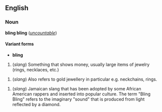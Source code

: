 ==English==
===Noun===
'''bling bling''' (''[[uncountable]]'')

====Variant forms====
*'''bling'''

#(''slang'') Something that shows money, usually large items of jewelry (rings, necklaces, etc.)

#(''slang'') Also refers to gold jewellery in particular e.g. neckchains, rings.

#(''slang'') Jamaican slang that has been adopted by some African American rappers and inserted into popular culture. The term "Bling Bling" refers to the imaginary "sound" that is produced from light reflected by a diamond.